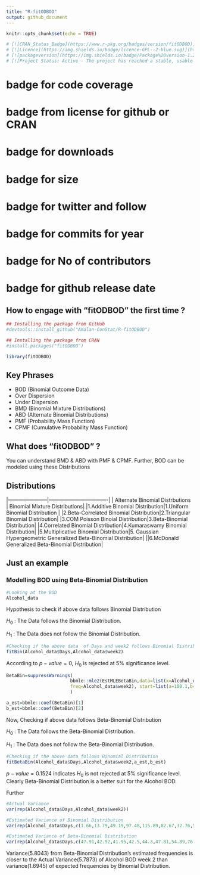 ```yaml
---
title: "R-fitODBOD"
output: github_document
---
```


```r
knitr::opts_chunk$set(echo = TRUE)

# [![CRAN_Status_Badge](https://www.r-pkg.org/badges/version/fitODBOD)](https://cran.r-project.org/package=fitODBOD)
# [![Licence](https://img.shields.io/badge/licence-GPL--2-blue.svg)](https://www.gnu.org/licenses/old-licenses/gpl-2.0.html)
# [![packageversion](https://img.shields.io/badge/Package%20version-1.2.0-orange.svg?style=flat-square)](commits/master)
# [![Project Status: Active - The project has reached a stable, usable state and is being actively developed.](https://www.repostatus.org/badges/latest/active.svg)](https://www.repostatus.org/#active)
```
# badge for code coverage
# badge from license for github or CRAN 
# badge for downloads
# badge for size 
# badge for twitter and follow
# badge for commits for year
# badge for No of contributors
# badge for github release date
## How to engage with "fitODBOD" the first time ?
```r
## Installing the package from GitHub
#devtools::install_github("Amalan-ConStat/R-fitODBOD")

## Installing the package from CRAN
#install.packages("fitODBOD")

library(fitODBOD)
```
## Key Phrases
* BOD (Binomial Outcome Data)
* Over Dispersion
* Under Dispersion
* BMD (Binomial Mixture Distributions)
* ABD (Alternate Binomial Distributions)
* PMF (Probability Mass Function)
* CPMF (Cumulative Probability Mass Function)

## What does "fitODBOD" ?
You can understand BMD & ABD with PMF & CPMF. Further, BOD can be modeled using these Distributions

## Distributions

|-----------------------|----------------------------------|
| Alternate Binomial Distrbutions | Binomial Mixture Distributions|
|1.Additive Binomial Distribution|1.Uniform Binomial Distribution |
|2.Beta-Correlated Binomial Distribution|2.Triangular Binomial Distribution|
|3.COM Poisson Binoial Distribution|3.Beta-Binomial Distribution|
|4.Correlated Binomial Distribution|4.Kumaraswamy Binomial Distribution|
|5.Multiplicative Binomial Distribution|5. Gaussian Hypergeometric Generalized Beta-Binomial Distribution|
||6.McDonald Generalized Beta-Binomial Distribution|


## Just an example
### Modelling BOD using Beta-Binomial Distribution
```r
#Looking at the BOD
Alcohol_data
```

Hypothesis to check if above data follows Binomial Distribution

$H_0$ : The Data follows the Binomial Distribution. 

$H_1$ : The Data does not follow the Binomial Distribution.

```r
#Checking if the above data  of Days and week2 follows Binomial Distribution
fitBin(Alcohol_data$Days,Alcohol_data$week2)
```

According to $p-value=0$, $H_0$ is rejected at $5\%$ significance level.

```r
BetaBin=suppressWarnings(
                        bbmle::mle2(EstMLEBetaBin,data=list(x=Alcohol_data$Days,
                        freq=Alcohol_data$week2), start=list(a=100.1,b=100.1))
                        )

a_est=bbmle::coef(BetaBin)[1]                    
b_est=bbmle::coef(BetaBin)[2]
```

Now, Checking if above data follows Beta-Binomial Distribution

$H_0$ : The Data follows the Beta-Binomial Distribution. 

$H_1$ : The Data does not follow the Beta-Binomial Distribution.

```r
#Checking if the above data follows Binomial Distribution
fitBetaBin(Alcohol_data$Days,Alcohol_data$week2,a_est,b_est)
```

$p-value=0.1524$ indicates $H_0$ is not rejected at $5\%$ significance level.
Clearly Beta-Binomial Distribution is a better suit for the Alcohol BOD.

Further 
```r
#Actual Variance
var(rep(Alcohol_data$Days,Alcohol_data$week2))

#Estimated Variance of Binomial Distribution
var(rep(Alcohol_data$Days,c(1.66,13.79,49.19,97.48,115.89,82.67,32.76,5.56)))

#Estimated Variance of Beta-Binomial Distribution
var(rep(Alcohol_data$Days,c(47.91,42.92,41.95,42.5,44.3,47.81,54.89,76.73)))

```
Variance($5.8043$) from Beta-Binomial Distribution's estimated frequencies is closer to 
the Actual Variance($5.7873$) of Alcohol BOD week 2 than variance($1.6945$) of expected frequencies by 
Binomial Distribution.
